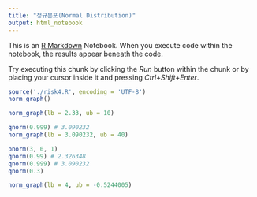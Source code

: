 ```yaml
---
title: "정규분포(Normal Distribution)"
output: html_notebook
---
```


This is an [R Markdown](http://rmarkdown.rstudio.com) Notebook. When you execute code within the notebook, the results appear beneath the code. 

Try executing this chunk by clicking the *Run* button within the chunk or by placing your cursor inside it and pressing *Ctrl+Shift+Enter*. 

```r
source('./risk4.R', encoding = 'UTF-8')
norm_graph()
```

```r
norm_graph(lb = 2.33, ub = 10)
```


```r
qnorm(0.999) # 3.090232
norm_graph(lb = 3.090232, ub = 40)
```


```r
pnorm(3, 0, 1)
qnorm(0.99) # 2.326348
qnorm(0.999) # 3.090232
qnorm(0.3)

norm_graph(lb = 4, ub = -0.5244005)
```
